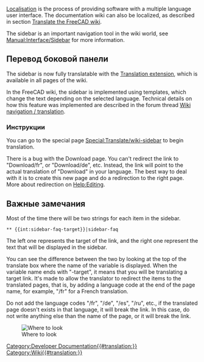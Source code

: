 <languages/>
[[Localisation]] is the process of providing software with a multiple language user interface.
The documentation wiki can also be localized, as described in section [[Localisation#Translate_the_FreeCAD_wiki|Translate the FreeCAD wiki]].

The sidebar is an important navigation tool in the wiki world, see [http://www.mediawiki.org/wiki/Manual:Interface/Sidebar Manual:Interface/Sidebar] for more information.

==Перевод боковой панели==

The sidebar is now fully translatable with the [http://www.mediawiki.org/wiki/Help:Extension:Translate Translation extension], which is available in all pages of the wiki.

In the FreeCAD wiki, the sidebar is implemented using templates, which change the text depending on the selected language.
Technical details on how this feature was implemented are described in the forum thread [http://forum.freecadweb.org/viewtopic.php?f=21&t=9687&start=10#p80441 Wiki navigation / translation].

===Инструкции===

You can go to the special page [[Special:Translate/wiki-sidebar]] to begin translation.

There is a bug with the Download page. You can't redirect the link to "Download/fr", or "Download/de", etc. Instead, the link will point to the actual translation of "Download" in your language.
The best way to deal with it is to create this new page and do a redirection to the right page. More about redirection on [[Help:Editing]].

==Важные замечания==

Most of the time there will be two strings for each item in the sidebar.

 <nowiki>** {{int:sidebar-faq-target}}|sidebar-faq</nowiki>

The left one represents the target of the link, and the right one represent the text that will be displayed in the sidebar.

You can see the difference between the two by looking at the top of the translate box where the name of the variable is displayed.
When the variable name ends with "-target", it means that you will be translating a target link. It's made to allow the translator
to redirect the items to the translated pages, that is, by adding a language code at the end of the page name, for example, "/fr" for a French translation.

Do not add the language codes "/fr", "/de", "/es", "/ru", etc., if the translated page doesn't exists in that language, it will break the link.
In this case, do not write anything else than the name of the page, or it will break the link.

[[File:Translate-sidebar-instruction.png|left|Where to look]]

[[Category:Developer Documentation{{#translation:}}]]
[[Category:Wiki{{#translation:}}]]
{{clear}}